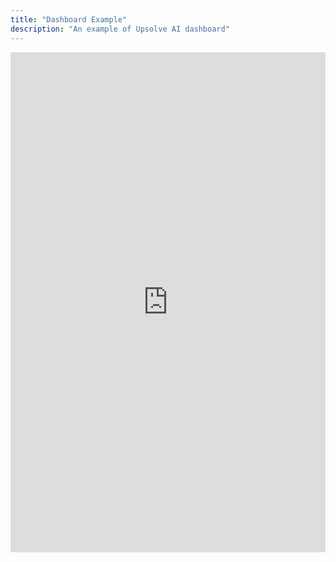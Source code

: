 ```yaml
---
title: "Dashboard Example"
description: "An example of Upsolve AI dashboard"
---
```


  <iframe
    id="moneyBankDemoDashboard"
    title="Demo Dashboard"
    width="100%"
    height="800"
    src="https://hub.upsolve.ai/share/dashboard/9dac8ad3-4bbf-4012-9746-9bf090cfff29?theme=light"
    frameborder="0">
  </iframe>